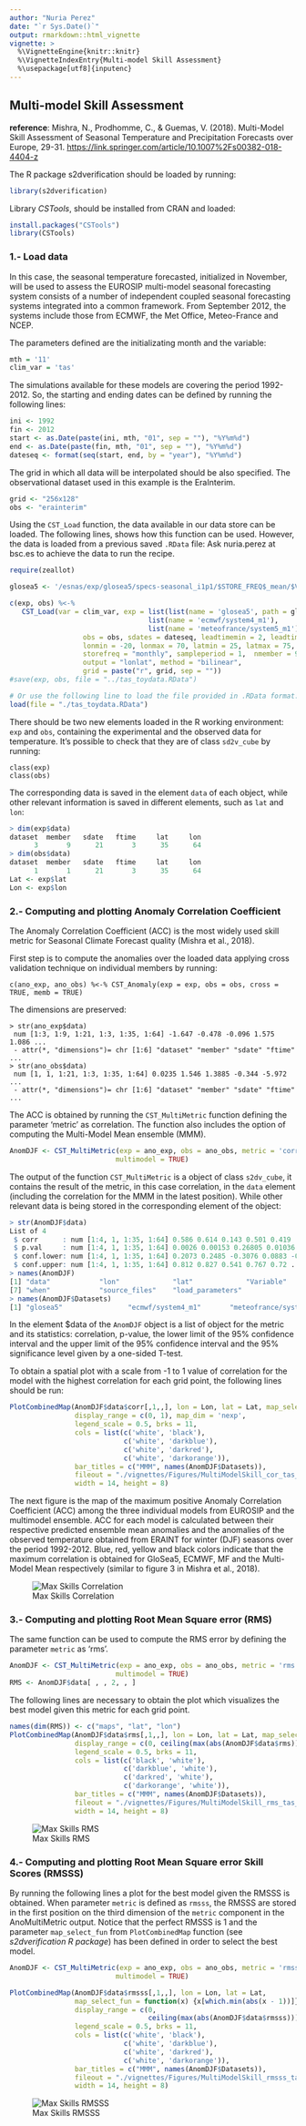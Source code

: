 ```yaml
---
author: "Nuria Perez"
date: "`r Sys.Date()`"
output: rmarkdown::html_vignette
vignette: >
  %\VignetteEngine{knitr::knitr}
  %\VignetteIndexEntry{Multi-model Skill Assessment}
  %\usepackage[utf8]{inputenc}
---
```


Multi-model Skill Assessment
-----------------------------------------

**reference**: Mishra, N., Prodhomme, C., & Guemas, V. (2018). Multi-Model Skill Assessment of Seasonal Temperature and Precipitation Forecasts over Europe, 29-31. <https://link.springer.com/article/10.1007%2Fs00382-018-4404-z>


The R package s2dverification should be loaded by running:


```r
library(s2dverification)
```


Library *CSTools*, should be installed from CRAN and loaded:


```r
install.packages("CSTools")
library(CSTools)
```


### 1.- Load data

In this case, the seasonal temperature forecasted, initialized in November, will be used to assess the EUROSIP multi-model seasonal forecasting system consists of a number of independent coupled seasonal forecasting systems integrated into a common framework. From September 2012, the systems include those from ECMWF, the Met Office, Meteo-France and NCEP.

The parameters defined are the initializating month and the variable:


```r
mth = '11'
clim_var = 'tas'
```


The simulations available for these models are covering the period 1992-2012. So, the starting and ending dates can be defined by running the following lines:


```r
ini <- 1992
fin <- 2012
start <- as.Date(paste(ini, mth, "01", sep = ""), "%Y%m%d")
end <- as.Date(paste(fin, mth, "01", sep = ""), "%Y%m%d")
dateseq <- format(seq(start, end, by = "year"), "%Y%m%d")
``` 


The grid in which all data will be interpolated should be also specified. The observational dataset used in this example is the EraInterim. 


```r
grid <- "256x128"
obs <- "erainterim"
```

Using the `CST_Load` function, the data available in our data store can be loaded. The following lines, shows how this function can be used. However, the data is loaded from a previous saved `.RData` file:
Ask nuria.perez at bsc.es to achieve the data to run the recipe.

```r
require(zeallot)

glosea5 <- '/esnas/exp/glosea5/specs-seasonal_i1p1/$STORE_FREQ$_mean/$VAR_NAME$-allmemb/$VAR_NAME$_$START_DATE$.nc'

c(exp, obs) %<-% 
   CST_Load(var = clim_var, exp = list(list(name = 'glosea5', path = glosea5), 
                                  list(name = 'ecmwf/system4_m1'),
                                  list(name = 'meteofrance/system5_m1')),
                  obs = obs, sdates = dateseq, leadtimemin = 2, leadtimemax = 4,
                  lonmin = -20, lonmax = 70, latmin = 25, latmax = 75, 
                  storefreq = "monthly", sampleperiod = 1,  nmember = 9, 
                  output = "lonlat", method = "bilinear", 
                  grid = paste("r", grid, sep = ""))
#save(exp, obs, file = "../tas_toydata.RData")   

# Or use the following line to load the file provided in .RData format:
load(file = "./tas_toydata.RData")
```

There should be two new elements loaded in the R working environment: `exp` and `obs`, containing the experimental and the observed data for temperature. It's possible to check that they are of class `sd2v_cube` by running:


```
class(exp)
class(obs)
```

The corresponding data is saved in the element `data` of each object, while other relevant information is saved in different elements, such as `lat` and `lon`:

```r
> dim(exp$data)
dataset  member   sdate   ftime     lat     lon 
      3       9      21       3      35      64 
> dim(obs$data)
dataset  member   sdate   ftime     lat     lon 
      1       1      21       3      35      64 
Lat <- exp$lat
Lon <- exp$lon
```


### 2.- Computing and plotting Anomaly Correlation Coefficient

The Anomaly Correlation Coefficient (ACC) is the most widely used skill metric for Seasonal Climate Forecast quality (Mishra et al., 2018). 


First step is to compute the anomalies over the loaded data applying cross validation technique on individual members by running:

```
c(ano_exp, ano_obs) %<-% CST_Anomaly(exp = exp, obs = obs, cross = TRUE, memb = TRUE)
```

The dimensions are preserved:

```
> str(ano_exp$data)
 num [1:3, 1:9, 1:21, 1:3, 1:35, 1:64] -1.647 -0.478 -0.096 1.575 1.086 ...
 - attr(*, "dimensions")= chr [1:6] "dataset" "member" "sdate" "ftime" ...
> str(ano_obs$data)
 num [1, 1, 1:21, 1:3, 1:35, 1:64] 0.0235 1.546 1.3885 -0.344 -5.972 ...
 - attr(*, "dimensions")= chr [1:6] "dataset" "member" "sdate" "ftime" ...
```

The ACC is obtained by running the `CST_MultiMetric` function defining the parameter 'metric' as correlation. The function also includes the option of computing the Multi-Model Mean ensemble (MMM).


```r
AnomDJF <- CST_MultiMetric(exp = ano_exp, obs = ano_obs, metric = 'correlation', 
                          multimodel = TRUE)
```


The output of the function `CST_MultiMetric` is a object of class `s2dv_cube`, it contains the result of the metric, in this case correlation, in the `data` element (including the correlation for the MMM in the latest position).
While other relevant data is being stored in the corresponding element of the object:


```r
> str(AnomDJF$data)
List of 4
 $ corr      : num [1:4, 1, 1:35, 1:64] 0.586 0.614 0.143 0.501 0.419 ...
 $ p.val     : num [1:4, 1, 1:35, 1:64] 0.0026 0.00153 0.26805 0.01036 0.02931 ...
 $ conf.lower: num [1:4, 1, 1:35, 1:64] 0.2073 0.2485 -0.3076 0.0883 -0.0154 ...
 $ conf.upper: num [1:4, 1, 1:35, 1:64] 0.812 0.827 0.541 0.767 0.72 ...
> names(AnomDJF)
[1] "data"            "lon"             "lat"             "Variable"        "Datasets"        "Dates"          
[7] "when"            "source_files"    "load_parameters"
> names(AnomDJF$Datasets)
[1] "glosea5"                "ecmwf/system4_m1"       "meteofrance/system5_m1" "erainterim"    
```
 
In the element $data of the `AnomDJF` object is a list of object for the metric and its statistics: correlation, p-value, the lower limit of the 95% confidence interval and the upper limit of the 95% confidence interval and the 95% significance level given by a one-sided T-test. 

To obtain a spatial plot with a scale from -1 to 1 value of correlation for the model with the highest correlation for each grid point, the following lines should be run:

```r
PlotCombinedMap(AnomDJF$data$corr[,1,,], lon = Lon, lat = Lat, map_select_fun = max,
                display_range = c(0, 1), map_dim = 'nexp',
                legend_scale = 0.5, brks = 11,
                cols = list(c('white', 'black'),
                            c('white', 'darkblue'),
                            c('white', 'darkred'),
                            c('white', 'darkorange')),
                bar_titles = c("MMM", names(AnomDJF$Datasets)),
                fileout = "./vignettes/Figures/MultiModelSkill_cor_tas_1992-2012.png",
                width = 14, height = 8)                
```

The next figure is the map of the maximum positive Anomaly Correlation Coefficient (ACC) among the three individual models from EUROSIP and the multimodel ensemble. ACC for each model is calculated between their respective predicted ensemble mean anomalies and the anomalies of the observed temperature obtained from ERAINT for winter (DJF) seasons over the period 1992-2012. Blue, red, yellow and black colors indicate that the maximum correlation is obtained for GloSea5, ECMWF, MF and the Multi-Model Mean respectively (similar to figure 3 in Mishra et al., 2018).


![Max Skills Correlation](../vignettes/Figures/MultiModelSkill_cor_tas_1992-2012.png)



### 3.- Computing and plotting Root Mean Square error (RMS)

The same function can be used to compute the RMS error by defining the parameter `metric` as 'rms'.

```r
AnomDJF <- CST_MultiMetric(exp = ano_exp, obs = ano_obs, metric = 'rms', 
                          multimodel = TRUE)
RMS <- AnomDJF$data[ , , 2, , ]
```

The following lines are necessary to obtain the plot which visualizes the best model given this metric for each grid point. 

```r
names(dim(RMS)) <- c("maps", "lat", "lon")
PlotCombinedMap(AnomDJF$data$rms[,1,,], lon = Lon, lat = Lat, map_select_fun = min,
                display_range = c(0, ceiling(max(abs(AnomDJF$data$rms)))), map_dim = 'nexp',
                legend_scale = 0.5, brks = 11,
                cols = list(c('black', 'white'),
                            c('darkblue', 'white'),
                            c('darkred', 'white'),
                            c('darkorange', 'white')),
                bar_titles = c("MMM", names(AnomDJF$Datasets)), 
                fileout = "./vignettes/Figures/MultiModelSkill_rms_tas_1992-2012.png",
                width = 14, height = 8)              
```

![Max Skills RMS](../vignettes/Figures/MultiModelSkill_rms_tas_1992-2012.png)


### 4.- Computing and plotting Root Mean Square error Skill Scores (RMSSS)


By running the following lines a plot for the best model given the RMSSS is obtained. 
When parameter `metric` is defined as `rmsss`, the RMSSS are stored in the first position on the third dimension of the `metric` component in the AnoMultiMetric output. 
Notice that the perfect RMSSS is 1 and the parameter  `map_select_fun` from `PlotCombinedMap` function (see *s2dverification R package*) has been defined in order to select the best model.


```r
AnomDJF <- CST_MultiMetric(exp = ano_exp, obs = ano_obs, metric = 'rmsss', 
                          multimodel = TRUE)

PlotCombinedMap(AnomDJF$data$rmsss[,1,,], lon = Lon, lat = Lat, 
                map_select_fun = function(x) {x[which.min(abs(x - 1))]},
                display_range = c(0, 
                                  ceiling(max(abs(AnomDJF$data$rmsss)))), map_dim = 'nexp',
                legend_scale = 0.5, brks = 11,
                cols = list(c('white', 'black'),
                            c('white', 'darkblue'),
                            c('white', 'darkred'),
                            c('white', 'darkorange')),
                bar_titles = c("MMM", names(AnomDJF$Datasets)), 
                fileout = "./vignettes/Figures/MultiModelSkill_rmsss_tas_1992-2012.png",
                width = 14, height = 8)                
```

![Max Skills RMSSS](../vignettes/Figures/MultiModelSkill_rmsss_tas_1992-2012.png)
